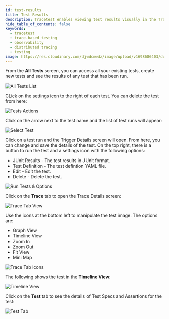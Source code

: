 ```yaml
---
id: test-results
title: Test Results
description: Tracetest enables viewing test results visually in the Tracetest Web UI.
hide_table_of_contents: false
keywords:
  - tracetest
  - trace-based testing
  - observability
  - distributed tracing
  - testing
image: https://res.cloudinary.com/djwdcmwdz/image/upload/v1698686403/docs/Blog_Thumbnail_14_rsvkmo.jpg
---
```


From the **All Tests** screen, you can access all your existing tests, create new tests and see the results of any test that has been run.  

![All Tests List](../img/all-tests-list-0.11.png)

CLick on the settings icon to the right of each test. You can delete the test from here:

![Tests Actions](../img/tests-actions-0.11.png)

Click on the arrow next to the test name and the list of test runs will appear:

![Select Test](../img/select-test-0.11.png)

Click on a test run and the Trigger Details screen will open. From here, you can change and save the details of the test. On the top right, there is a button to run the test and a settings icon with the following options:

- JUnit Results - The test results in JUnit format.
- Test Definition - The test defintion YAML file.
- Edit - Edit the test.
- Delete - Delete the test.

![Run Tests & Options](../img/run-test-and-option-0.11.png)

Click on the **Trace** tab to open the Trace Details screen:

![Trace Tab View](../img/trace-tab-0.11.png)

 Use the icons at the bottom left to manipulate the test image. The options are:

- Graph View
- Timeline View
- Zoom In
- Zoom Out
- Fit View
- Mini Map

![Trace Tab Icons](../img/trace-tab-icons-0.11.png)

The following shows the test in the **Timeline View**:

![Timeline View](../img/timeline-view-0.11.png)

Click on the **Test** tab to see the details of Test Specs and Assertions for the test:

![Test Tab](../img/test-tab-0.11.png)

<!-- The test results include:

- A diagram of the trace steps that can be viewed in diagram or timeline form by toggling the icons at the top left of the image below. This panel also contains a **search** field which can be useful when working with large diagrams and timelines.
![Trace Diagram](../img/trace-diagram-mvp.png)
![Trace Timeline](../img/trace-timeline-mvp.png)

- The span details of the trace:
![Span Details](../img/span-details-mvp.gif) -->
